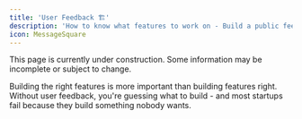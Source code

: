 ```yaml
---
title: 'User Feedback 🏗'
description: 'How to know what features to work on - Build a public feedback board with UserJot'
icon: MessageSquare
---
```



<Callout title="Work in Progress" type="warning">
  This page is currently under construction. Some information may be incomplete or subject to change.
</Callout>

Building the right features is more important than building features right. Without user feedback, you're guessing what to build - and most startups fail because they build something nobody wants.

<Cards>
  <Card
    title="UserJot"
    description="Build a public feedback board with UserJot"
    href="https://userjot.com/"
    linkText="Get Started"
  />
</Cards>